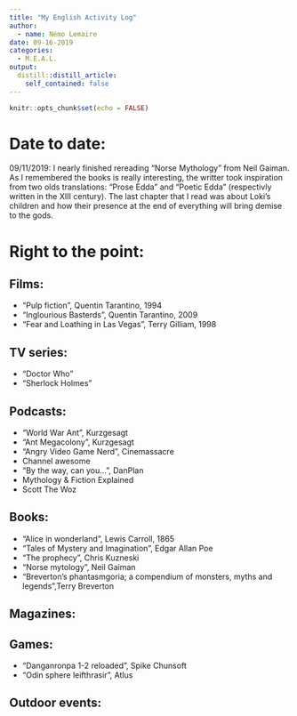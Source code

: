 ```yaml
---
title: "My English Activity Log"
author:
  - name: Némo Lemaire
date: 09-16-2019
categories:
  - M.E.A.L.
output:
  distill::distill_article:
    self_contained: false
---
```


```r
knitr::opts_chunk$set(echo = FALSE)
```

# Date to date:

09/11/2019: I nearly finished rereading "Norse Mythology" from Neil Gaiman. As I remembered the books is really interesting, the writter took inspiration from two olds translations: "Prose Edda" and "Poetic Edda" (respectivly written in the  XIII century). The last chapter that I read was about Loki's children and how their presence at the end of everything will bring demise to the gods.

# Right to the point:
## Films:
- "Pulp fiction", Quentin Tarantino, 1994
- "Inglourious Basterds", Quentin Tarantino, 2009
- "Fear and Loathing in Las Vegas", Terry Gilliam, 1998

## TV series:
- "Doctor Who"
- "Sherlock Holmes"

## Podcasts:
- "World War Ant", Kurzgesagt
- "Ant Megacolony", Kurzgesagt
- "Angry Video Game Nerd", Cinemassacre
- Channel awesome
- "By the way, can you...", DanPlan
- Mythology & Fiction Explained
- Scott The Woz

## Books:
- "Alice in wonderland", Lewis Carroll, 1865
- "Tales of Mystery and Imagination", Edgar Allan Poe
- "The prophecy", Chris Kuzneski
- "Norse mytology", Neil Gaiman
- "Breverton's phantasmgoria; a compendium of monsters, myths and legends",Terry Breverton

## Magazines:

## Games:
- "Danganronpa 1-2 reloaded", Spike Chunsoft
- "Odin sphere leifthrasir", Atlus

## Outdoor events:

